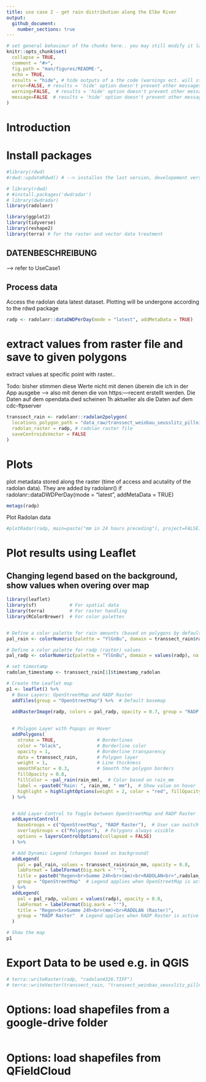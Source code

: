 ```yaml
---
title: use case 2 - get rain distribution along the Elbe River
output:
  github_document:
    number_sections: true
---
```


<!-- README.md is generated from README.Rmd. Please edit that file -->

```r
# set general behaviour of the chunks here.. you may still modify it later in the chunks
knitr::opts_chunk$set(
  collapse = TRUE,
  comment = "#>",
  fig.path = "man/figures/README-",
  echo = TRUE, 
  results = "hide", # hide outputs of a the code (warnings ect. will still be printed; comand to unable in individual chunks: results="markup")
  error=FALSE, # results = 'hide' option doesn't prevent other messages to be printed. To hide them like this, they will still be printed to console
  warning=FALSE,  # results = 'hide' option doesn't prevent other messages to be printed. To hide them like this, they will still be printed to console
  message=FALSE  # results = 'hide' option doesn't prevent other messages to be printed. To hide them like this, they will still be printed to console
)
```

# Introduction

# Install packages
```r
#library(rdwd)
#rdwd::updateRdwd() # --> installes the last version, developement version on the github is used..

# library(rdwd)
# #install.packages('dwdradar')
# library(dwdradar)
library(radolanr)

library(ggplot2)
library(tidyverse) 
library(reshape2)
library(terra) # for the raster and vector data treatment
```

## DATENBESCHREIBUNG
--> refer to UseCase1

## Process data
Access the radolan data latest dataset. Plotting will be undergone according to the rdwd package
```r
radp <- radolanr::dataDWDPerDay(mode = "latest", addMetaData = TRUE)
```



# extract values from raster file and save to given polygons
extract values at specific point with raster.. 

Todo: bisher stimmen diese Werte nicht mit denen überein die ich in der App ausgebe --> also mit denen die von https:---recent erstellt werden. Die Daten auf dem opendata.dwd scheinen 1h aktueller als die Daten auf dem cdc-ftpserver

```r
transsect_rain <- radolanr::radolan2polygon(
  locations_polygon_path = "data_raw/transsect_weinbau_seusslitz_pillnitz_polygons_4326.shp",
  radolan_raster = radp, # radolan raster file
  saveCentroidsVector = FALSE
)


```


# Plots

plot metadata stored along the raster (time of access and acutality of the radolan data). They are added by radolanr() if radolanr::dataDWDPerDay(mode = "latest", addMetaData = TRUE)
```r
metags(radp)
```

Plot Radolan data
```r
#plotRadar(radp, main=paste("mm in 24 hours preceding"), project=FALSE)
```





# Plot results using Leaflet

## Changing legend based on the background, show values when overing over map
```r
library(leaflet)
library(sf)            # For spatial data
library(terra)         # For raster handling
library(RColorBrewer)  # For color palettes


# Define a color palette for rain amounts (based on polygons by default)
pal_rain <- colorNumeric(palette = "YlGnBu", domain = transsect_rain$rain_mm)

# Define a color palette for radp (raster) values
pal_radp <- colorNumeric(palette = "YlGnBu", domain = values(radp), na.color = "transparent")

# set timestamp
radolan_timestamp <- transsect_rain[1]$timestamp_radolan

# Create the Leaflet map
p1 <- leaflet() %>%
  # Base Layers: OpenStreetMap and RADP Raster
  addTiles(group = "OpenStreetMap") %>%  # Default basemap

  addRasterImage(radp, colors = pal_radp, opacity = 0.7, group = "RADP Raster") %>%  # Raster layer
  
  
  # Polygon Layer with Popups on Hover
  addPolygons(
    stroke = TRUE,               # Borderlines
    color = "black",             # Borderline color
    opacity = 1,                 # Borderline transparency
    data = transsect_rain,       # Polygon layer
    weight = 1,                  # Line thickness
    smoothFactor = 0.3,          # Smooth the polygon borders
    fillOpacity = 0.8,           
    fillColor = ~pal_rain(rain_mm),  # Color based on rain_mm
    label = ~paste0("Rain: ", rain_mm, " mm"),  # Show value on hover
    highlight = highlightOptions(weight = 2, color = "red", fillOpacity = 0.9) # Highlight effect on hover
  ) %>%


  # Add Layer Control to Toggle between OpenStreetMap and RADP Raster
  addLayersControl(
    baseGroups = c("OpenStreetMap", "RADP Raster"),  # User can switch backgrounds
    overlayGroups = c("Polygons"),  # Polygons always visible
    options = layersControlOptions(collapsed = FALSE)
  ) %>%

  # Add Dynamic Legend (changes based on background)
  addLegend(
    pal = pal_rain, values = transsect_rain$rain_mm, opacity = 0.8,
    labFormat = labelFormat(big.mark = "'"),
    title = paste0("Regen<br>Summe 24h<br>(mm)<br>RADOLAN<br>",radolan_timestamp),
    group = "OpenStreetMap"  # Legend applies when OpenStreetMap is active
  ) %>%
  addLegend(
    pal = pal_radp, values = values(radp), opacity = 0.8,
    labFormat = labelFormat(big.mark = "'"),
    title = "Regen<br>Summe 24h<br>(mm)<br>RADOLAN (Raster)",
    group = "RADP Raster"  # Legend applies when RADP Raster is active
  )

# Show the map
p1

```


# Export Data to be used e.g. in QGIS
```r
# terra::writeRaster(radp, "radolan4326.TIFF")
# terra::writeVector(transsect_rain, "transsect_weinbau_seusslitz_pillnitz_polygons_rain24h_4326.shp", overwrite = TRUE)
```

# Options: load shapefiles from a google-drive folder
```r



```

# Options: load shapefiles from QFieldCloud
```r



```
